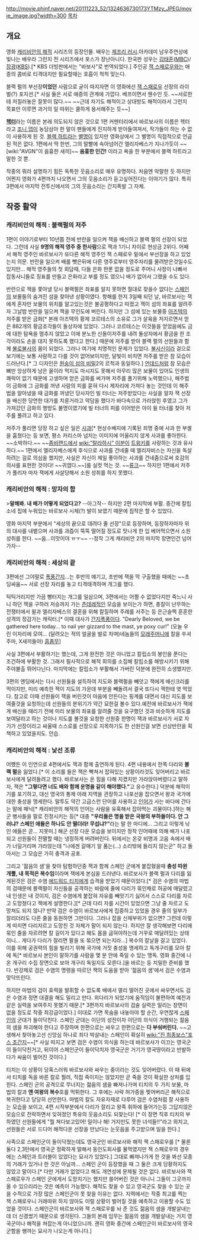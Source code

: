http://movie.phinf.naver.net/20111223_52/1324636730173YTMzy_JPEG/movie_image.jpg?width=300
[[목차]]
== 개요 ==
영화 [[캐리비안의 해적]] 시리즈의 등장인물. 배우는 [[제프리 러시]].아카데미 남우주연상에 빛나는 배우라 그런지 전 시리즈에서 포스가 장난아니다. 한국판 성우는 [[김태훈(성우)|김태훈]]([[MBC]])/[[장광]]([[KBS]]).[* KBS 더빙판에서는 "바보사"로 번역되었다.] 주인공 [[잭 스패로우]]와는 애증의 콤비로 티격대지만 필요할때는 호흡이 척척 맞는다. 

블랙 펄의 부선장'''이었던''' 사람으로 굳이 따지자면 이 영화에선 [[잭 스패로우]] 선장의 라이벌(?) 포지션.[* 사실 둘은 서로 애증의 관계에 가깝다. 베프이면서 웬수인 듯. ~~서로한테 저질러놓은 잘못이 많다.~~ ~~근데 자기도 해적이고 상대방도 해적이라서 그런지 목표만 이루면 과거의 일 따위는 쿨하게 용서해주는 듯~~]

'''[[헥터]]'''라는 이름은 본래 의도되지 않은 것으로 1편 커멘터리에서 바르보사의 이름은 헥터라고 [[조니 뎁]]이 농담삼아 한 말이 팬들에게 진지하게 받아들여져서, 작가들이 하는 수 없이 사용하게 된 것. [[블랙 하트]]라는 [[별명]]이 있지만 영화상에서 그 별명이 직접적으로 언급된 적은 없다. 1편에서 딱 한번, 그의 말빨에 속아넘어간 엘리자베스가 지나가듯이 ~~[wiki:"AVGN"이 음흉한 새끼]~~ '''음흉한 인간!''' 이라고 욕을 한 부분에서 블랙 하트라고 말한 것 뿐.

작중의 뭐라 설명하기 힘든 독특한 웃음소리로 매우 유명하다. 처음엔 악랄한 듯 하지만 어쩐지 영화가 4편까지 나오면서 그의 웃음소리가 듣고싶어진다는 이야기가 많다. 특히 3편에서 마지막 전투신에서의 그의 웃음소리는 간지폭발 그 자체.

== 작중 활약 ==
=== 캐리비안의 해적 : 블랙펄의 저주 ===
1편이 이야기로부터 10년쯤 전에 반란을 일으켜 잭을 배신하고 블랙 펄의 선장이 되었다. 그런데 사실 '''9명의 해적 영주 중 한사람'''으로 잭과 1기니 차이로 현상금 2위다. 어째서 해적 영주인 바르보사가 또다른 해적 영주인 잭 스패로우 밑에서 부선장을 하고 있었는지 의문. 반란을 일으켜 배를 뺏은뒤에 다른 영주로부터 영주자리를 물려받은것일수도 있지만... 해적 영주들의 첫 회담때, 다들 은화 한푼 없을 정도로 주머니 사정이 나빠서 잡동사니들로 징표를 만들고 은화라고 부를 정도 였으니 배가 없어서 그랬을 수도 있다.

반란으로 잭을 쫓아낼 당시 블랙펄은 좌표를 알지 못하면 절대로 찾을수 없다는 [[스페인]]의 보물들의 숨겨진 섬을 찾아낸 상황이였다. 항해를 한지 3일째 되던 날, 바르보사는 잭에게 혼자만 보물의 위치를 알고있는것은 불공평하다고 따졌고 잭이 섬의 좌표를 알려주자 그날밤 반란을 일으켜 잭을 무인도에 버린다. 하지만 그 섬에 있는 보물중 [[아즈텍]]의 저주를 받은  금화[* 본래 아즈텍의 황제 코르테스의 소유로 그가 살육을 저지르면서 얻은 882개의 황금조각들이 돌상자에 있었다. 그러나 코르테스는 이것들을 얻었음에도 금에 대한 탐욕을 멈추지 않았고 이에 분노한 신들이저주를 내려 돌상자에서 황금을 한 조각이라도 손을 대지 못하도록 했다고 한다.] 때문에 저주를 받아 블랙 펄의 선원들과 함께 [[불로불사]]의 몸이 되었다. 그러나 여기에 치명적인 문제가 있었다. [[불사신]]이라 겉으로 보기에는 보통 사람하고 다를 것이 없어보이지만, 달빛이 비치면 저주를 받은 참 모습이 드러난다.[* 그 디자인은 [[원숭이 섬의 비밀]]2의 르척과 동일하다.] [[언데드]]처럼 참 모습은 뼈만 앙상하게 남은 꼴이라 먹지도 마시지도 못해서 아무리 많은 보물이 있어도 인생의 쾌락이 없기 때문에 고생하며 얻은 금화를 써가며 저주를 풀기위해 노력했으나, 해주법이 금화에 그 금화를 꺼낸 사람의 피를 묻혀 다시 제자리에 가져다 놓는 것인데 이 해주법을 알아냈을 때 금화를 꺼냈던 당사자인 빌 터너는 저주받았다는 사실을 알자 잭 선장을 배신한 당연한 대가를 치룬거라고 악담을 했다가 바다속으로 가라앉힌 후였고 그가 가져갔던 금화의 행방도 불명이였기에 빌 터너의 피를 이어받은 아이 윌 터너를 찾아 저주를 풀려고 하고 있다.

저주가 풀리면 당장 하고 싶은 일은 [[사과]][* 현상수배지에 기록된 죄명 중에 사과 한 부셸을 훔쳤다는 등 보면, 평소 카리스마 넘치는 이미지에 어울리지 않게 사과를 좋아한다. ~~소박하다.~~ ~~[[좀비랜드]]에서 [[wiki:"탈라하시" 이분이]] [[트윙키]]를 사랑하는 것과 유사하다.~~ 1편에서 엘리자베스에게 후식으로 사과를 건네줄 때 엘리자비스는 자신을 독살하려는 걸로 의심을 했지만, 사실은 자신이 제일 좋아하는 사과를 건네줌으로써 호감의 의사를 표현한 것이다! ~~귀엽다.~~]를 실컷 먹는 것. ~~[[류크]]~~ 하지만 1편에서 저주가 풀리자 마자 잭에게 사살당해서 소원 성취를 하지 못했다. 

=== 캐리비안의 해적 : 망자의 함 ===
>'''말해봐. 내 배가 어떻게 되었다고?''' --아그작--
하지만 2편 마지막에 부활. 중간에 칼립소네 집에 누워있는 바르보사 시체(?) 발이 보였기 때문에 짐작은 할 수 있었다.

영화 마지막 부분에서 "세상의 끝으로 데려다 줄 선장"으로 등장하며, 등장하자마자 위의 대사를 내뱉으며 사과를 과즙이 뚝뚝 떨어질 정도로 맛나게 한 입 베어먹으면서 소원성취를 한다. ~~음...이맛이야 ㅠㅜ~~
--정작 그게 캐리비안 2의 마지막 장면인건 넘어가자--
=== 캐리비안의 해적 : 세상의 끝 ===
3편에선 그야말로 [[폭풍간지]]...는 후반의 얘기고, 초반에 잭을 막 구출했을 때에는 ~~초딩싸움~~ 서로 선장 자리를 놓고 티격태격하며 개그를 했다.

틱틱거리지만 가끔 빵터지는 개그를 일삼으며, 3편에서는 어쩔 수 없었다지만 죽느니 사니 하던 잭을 구하러 저승까지 가는 [[츤데레]]적인 모습을 보이는가 하면, 총칼이 난무하는 전쟁터에서 윌과 엘리자베스의 결혼을 위해 칼질하며 주례를 서주는 등 은근슬쩍 훈훈한 성격의 정감가는 캐릭터.[* 이때 대사가 [[간지폭풍]]이다. "Dearly Beloved, we be gathered here today... to nail yer gizzard to the mast, ye poxy cur!" (오늘 우린 이자리에 모여... (달려오는 적의 얼굴을 발로 차며)네놈들의 [[모래주머니]]에 칼을 쑤셔주마, X새끼들아) [[흠좀무]]]

사실 3편에서 부활하기는 했는데, 그게 완전한 것은 아니었고 칼립소의 봉인을 푼다는 조건하에 부활한 것. 그래서 필사적으로 해적 회의를 소집해 칼립소를 해방시키기 위해 주야불출 뛰어다닌다. 마지막에는 칼립소가 부활해서 가버린 덕분에 완전히 소생했지만.

3편의 엔딩에서는 다시 선원들을 설득하여 지도와 블랙펄을 빼앗고 잭에게 배신크리를 먹이지만, 미리 예측한 잭이 지도의 가운데 부분을 빼돌려서 결국 또다시 잭한테 엿 먹었다. 참고로 이때 선원들이 잭을 버린것이 마음에 안든다는 핑계를 대면서 대신 지도를 보여줄것을 요청하는데 선원들의 분위기가 약간 묘한걸 볼수 있다.예전에 바르보사가 잭에게 배신을 때리기 전에 미리 보물의 좌표를 알려줄 것을 요구했던 것과 비슷하게 지도를 보여달라고 하는 것이나 지도를 볼것을 요청한 선원중 한명이 잭과 바르보사가 서로 자기가 선장이라고 싸울때 스스로를 선장으로 지목하기도 한 선원인걸 보면 선상반란을 획책하고 있었을지도. 안습.

=== 캐리비안의 해적 : 낯선 조류 ===
어쨌든 이 인연으로 4편에서도 잭과 함께 출연하게 된다. 4편 내용에서 한쪽 다리와 '''블랙 펄'''을 잃었다.[* 이 소리를 들은 잭은 빡쳐서 잡혀있는 상황이라것도 잊어버리고 바르보사에게 달려들려고 했다. 바르보사는 온 힘을 다해 지켰지만 가라앉아버렸다고 말하자, 잭은 '''"그렇다면 너도 배와 함께 운명을 같이 해야했다."'''고 응수한다.]
덕분에 해적이기를 포기하고, 대신 영국의 통제 아래 지역을 관장하고 나포선을 잡으면서 왕과 국가에 대한 충성을 맹세한다. 말투도 약간 고급스런 단어를 사용하고 [[인어]]가 사는 바다에 간다는 말에 패닉[* 캐리비안의 해적의 인어는 사람을 유혹해서 잡아먹는 괴물이다.]하는 해군 병사들을 말로 진정시키는 등[* 대충 '''"우리들은 명을 받은 국왕의 부하들이다. 안 그러냐? 스페인 애들은 하나도 안 떨더라! 무섭냐?"'''라는 말 한 마디에... 그리고 이렇게 낚인 애들은 곧... 지못미.] 해군 선장 다운 모습을 보이지만 정작 인어때에 의해 배가 나포되고 선원들이 전멸할 때는 냉정하게 버려버린다. 뒤에서는 온갖 비명과 고음 속에서 배가 너덜거리며 가라앉는데 "나에겐 갈매기 알 품는(...) 소리밖에 들리지 않는군" 하고 돌아서는 그 모습은 가히 충격과 공포.

그리고 '젊음의 샘'을 찾아 탐험하던중 잭과 함께 스페인 군에게 붙잡혔을때 '''충성 따윈 개뿔, 내 목적은 복수임'''이라며 잭에게 본심을 드러낸다. 바르보사가 블랙 펄과 다리를 잃게된것은 검은 수염 [[에드워드 티치]]에게 습격을 받았기 때문이었다.[* 검은 수염의 마법의 검때문에 블랙펄이 자신들을 공격하는 바람에 줄에 다리가 묶인채로 허공에 매달렸고 내 인생은 내 것이지, 검은 수염에게 붙잡혀 자유를 빼앗기기 싫어서 스스로 다리를 자르고 도망쳤다고 잭에게 설명한다.][* 근데 다리 자를 시간이 있었으면 그냥 줄 자르고 도망쳐도 되지 않나? 만약 검은 수염이 바르보사에게 집중하고 있었을 경우 줄의 일부가 잘리더라도 다른 줄을 동원하면 그만이다. 그러나 잡을 신체부위가 없으면? 그런데 이렇게 따지면 다리자르고 도망친 것 자체가 말이 되지 않는다. 하지만 잘 생각해보면 다리에 묶인 줄을 자르려면 칼 길이가 있다고 해도 몸을 굽혀야하는데 거꾸로 매달려있는 상태이니... 게다가 다리가 잘리면 팔을 또 묶으면 되는지라...] 복수의 칼날을 갈고 있었다. 이를 위해 공권력의 힘을 빌리기 위해 국가에 거짓 충성을 맹세하고 독개구리를 모아 칼에 독[* 바르보사 본인이 말하기를 사람을 몇 분 안에 죽일 수 있는 맹독. 영화 중간에 나온 개구리 수집 장면으로 보아 개구리 독일지도 모른다.]을 바르는 등 치밀한 준비를 했다. 반강제로 검은 수염의 명령을 따르던 잭의 도움을 받아 '젊음의 샘'에서 검은 수염과 맞닥뜨린다. 

하지만 마법의 검이 효력을 발휘할 수 없도록 배에서 멀리 떨어진 곳에서 싸우면서도 검은 수염과 정면 대결을 해도 밀리고 만다. 외다리가 되었기에 움직임이 불편하여 예전과 같은 실력을 보여주지 못했기 때문.[* 3편까지 바르보사의 검술 실력은 밀리는 장면이 없을 정도로 작중 최강급이었다.] 이대로 가면 목숨을 내놓아야 할 순간, 우연찮게 [[스페인]]의 군대가 들이닥친다. 스페인 군대는 이단의 성전이자 이단의 의식이 거행되는 젊음의 샘을 파괴해야 한다고 주장하며 한편으로는 싸우고 한편으로는 '''다 부숴버린다.''' ~~고생해서 찾아놓고선 신앙심 하나로 죄다 박살내는 스페인이 확실히 [[wiki:"진 최종보스"포스 초간지]]~~[* 사실 따지고 보면 검은 수염이 의식을 하는데 바르보사가 이끄는 영국군이 들이닥친거고, 뒤이어 스페인군이 들이닥치자 영국군은 거기가 영국땅이라고 반발하다가 싸움이 벌어진 것이다.]

티치는 이 상황이 당혹스러워 바르보사와 싸우는 중이라는 것도 잊어버렸다. 이 때 뒤에서 티치를 독을 바른 칼로 찔러, 직접 죽이지는 않았지만 곧 죽을 것이 확실한 상처를 입힌다. 스페인 군의 공격으로 무너지는 젊음의 샘을 빠져나가며 티치의 두 가지 보물, 마법의 칼과 '''앤 여왕의 복수'''호를 먹튀한다. 그 후에는 사략 허가증을 찢어버리곤 해적으로 복귀한다고 당당히 선언한다. 마법의 칼도 자유자재로 다루어 검은 수염처럼 잘 사용하는 모습을 보이고, 4편 시작부분에서 다리가 잘리고 왕족 휘하에 들어가는등 그답지않은 모습으로 전락하면서 잊혀졌던 특유의 웃음소리도 되찾는다! [* 이 장면 직후 티치의 부하였던 선원들에게 "뭘 쳐다보고있어! 일이나 해! 거지만도 못한 녀석들!!"라고 외치고, 선원들은 서로 드디어 해적다운 선장을 만났다는 눈웃음을 주고받으며 일을 한다.] 

사족으로 스페인군이 들이닥쳤는데도 영국군인 바르보사와 해적 잭 스패로우를 [* 물론 둘다 2,3탄에서 영국군 정확하게 말해서 동인도회사를 물먹였지만 잭 스패로우의 경우에는 스페인과 트러블이 있었다는 묘사가 있었다.] 그대로 빠져나가게 한 것을 봐선 모종의 거래가 있거나 한 것은 아닐까... 스페인 군이 등장했을 때 그 둘은 크게 당황하지도 않았고 말이다.[* 다만 거래가 없었다고 해도 개연성에 문제될 것은 없다. 바르보사와 잭 스패로우가 스페인 군에게서 도망치기는 했지만 쓸어버린 것은 아니니 그들이 그곳까지 올 수 있으리라는 것은 예측이 가능했다. 해적도 찾을 수 있고 영국군도 찾을 수 있는 곳을 수적으로 가장 많은 스페인군이 못 찾을 이유는 없다. 지력에서는 작중 최고를 찍는 잭 스패로우니 거래따위 하지 않아도 이럴 상황이 벌어질 것을 예측하고 이용할 수도 있었을 것이다. 스페인군이 바르보사와 잭 스패로우를 놔 준 것도 젊음의 샘을 개발살내는데 더 신경썼기 때문으로 생각된다. 그들의 본래 임무는 젊음의 샘을 개발살내는 거지 영국군이나 해적을 쳐잡는게 아니었으니까. 괜히 영화 중간에 스페인군이 바르보사의 영국 군함을 쌩까는 묘사가 나오는게 아니다.] 
